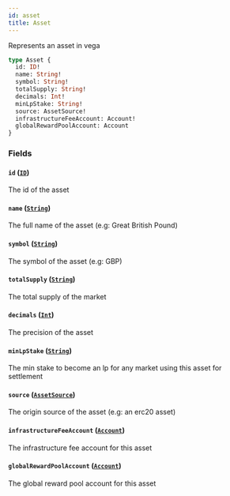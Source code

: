 ```yaml
---
id: asset
title: Asset
---
```



Represents an asset in vega

```graphql
type Asset {
  id: ID!
  name: String!
  symbol: String!
  totalSupply: String!
  decimals: Int!
  minLpStake: String!
  source: AssetSource!
  infrastructureFeeAccount: Account!
  globalRewardPoolAccount: Account
}
```


### Fields

#### `id` ([`ID`](/docs/mainnet/graphql/scalars/id))

The id of the asset


#### `name` ([`String`](/docs/mainnet/graphql/scalars/string))

The full name of the asset (e.g: Great British Pound)


#### `symbol` ([`String`](/docs/mainnet/graphql/scalars/string))

The symbol of the asset (e.g: GBP)


#### `totalSupply` ([`String`](/docs/mainnet/graphql/scalars/string))

The total supply of the market


#### `decimals` ([`Int`](/docs/mainnet/graphql/scalars/int))

The precision of the asset


#### `minLpStake` ([`String`](/docs/mainnet/graphql/scalars/string))

The min stake to become an lp for any market using this asset for settlement


#### `source` ([`AssetSource`](/docs/mainnet/graphql/unions/asset-source))

The origin source of the asset (e.g: an erc20 asset)


#### `infrastructureFeeAccount` ([`Account`](/docs/mainnet/graphql/objects/account))

The infrastructure fee account for this asset


#### `globalRewardPoolAccount` ([`Account`](/docs/mainnet/graphql/objects/account))

The global reward pool account for this asset




